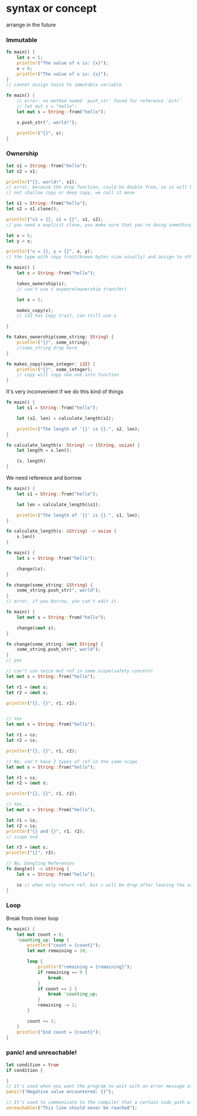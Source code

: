 # syntax or concept

arrange in the future


### Immutable

```rust
fn main() {
    let x = 5;
    println!("The value of x is: {x}");
    x = 6;
    println!("The value of x is: {x}");
}
// cannot assign twice to immutable variable

fn main() {
    // error: no method named `push_str` found for reference `&str`
    // let mut s = "hello";
    let mut s = String::from("hello");

    s.push_str(", world!");

    println!("{}", s); 
}
```

### Ownership

```rust
let s1 = String::from("hello");
let s2 = s1;

println!("{}, world!", s1);
// error, because the drop function, could be double free, so s1 will be invalid after s2 is declared by s1
// not shallow copy or deep copy, we call it move

let s1 = String::from("hello");
let s2 = s1.clone();

println!("s1 = {}, s2 = {}", s1, s2);
// you need a explicit clone, you make sure that you're doing something that's consuming the memory

let x = 5;
let y = x;

println!("x = {}, y = {}", x, y);
// the type with copy trait(known bytes size usually) and assign to other variable
```

```rust
fn main() {
    let s = String::from("hello");

    takes_ownership(s);  
    // can't use s anymore(ownership transfer)

    let x = 5;                     

    makes_copy(x);
    // i32 has Copy trait, can still use x

}

fn takes_ownership(some_string: String) { 
    println!("{}", some_string);
    //some_string drop here
}

fn makes_copy(some_integer: i32) {
    println!("{}", some_integer);
    // copy will copy new one into function
}
```
It's very inconvenient if we do this kind of things

```rust 
fn main() {
    let s1 = String::from("hello");

    let (s2, len) = calculate_length(s1);

    println!("The length of '{}' is {}.", s2, len);
}

fn calculate_length(s: String) -> (String, usize) {
    let length = s.len();

    (s, length)
}
```

We need reference and borrow

```rust
fn main() {
    let s1 = String::from("hello");

    let len = calculate_length(&s1);

    println!("The length of '{}' is {}.", s1, len);
}

fn calculate_length(s: &String) -> usize {
    s.len()
}
```

```rust
fn main() {
    let s = String::from("hello");

    change(&s);
}

fn change(some_string: &String) {
    some_string.push_str(", world");
}
// error, if you borrow, you can't edit it.

fn main() {
    let mut s = String::from("hello");

    change(&mut s);
}

fn change(some_string: &mut String) {
    some_string.push_str(", world");
}
// yes
```

```rust
// can't use twice mut ref in same scope(safety concern)
let mut s = String::from("hello");

let r1 = &mut s;
let r2 = &mut s;

println!("{}, {}", r1, r2);


// Yes
let mut s = String::from("hello");

let r1 = &s;
let r2 = &s;

println!("{}, {}", r1, r2);

// No, can't have 2 types of ref in the same scope
let mut s = String::from("hello");

let r1 = &s;
let r2 = &mut s;

println!("{}, {}", r1, r2);

// Yes...
let mut s = String::from("hello");

let r1 = &s;
let r2 = &s;
println!("{} and {}", r1, r2);
// scope end

let r3 = &mut s;
println!("{}", r3);

// No, Dangling References
fn dangle() -> &String { 
    let s = String::from("hello");

    &s // when only return ref, but s will be drop after leaving the scope, so error
}
```


### Loop

Break from inner loop

```rust
fn main() {
    let mut count = 0;
    'counting_up: loop {
        println!("count = {count}");
        let mut remaining = 10;

        loop {
            println!("remaining = {remaining}");
            if remaining == 9 {
                break;
            }
            if count == 2 {
                break 'counting_up;
            }
            remaining -= 1;
        }

        count += 1;
    }
    println!("End count = {count}");
}
```


### panic! and unreachable!

```rust
let condition = true
if condition {

}
// It's used when you want the program to exit with an error message at runtime
panic!("Negative value encountered: {}");

// It's used to communicate to the compiler that a certain code path will never be taken.
unreachable!("This line should never be reached");
```
